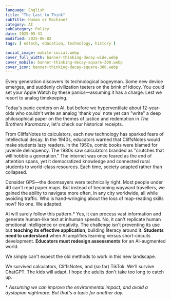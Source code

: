```yaml
---
language: English
title: "The Last to Think"
subTitle: Human or Machine?
category: AI
subCategory: Policy
date: 2025-05-31
modified: 2025-06-02
tags: [ edtech, education, technology, history ]

social_image: mobile-social.webp
cover_full_width: banner-thinking-decay-wide.webp
cover_mobile: banner-thinking-decay-square-300.webp
cover_icon: banner-thinking-decay-square-300.webp
---
```


Every generation discovers its technological bogeyman. Some new device emerges, and suddenly civilization teeters on the brink of idiocy. You could set your Apple Watch by these panics—assuming it has a charge. Lest we resort to analog timekeeping.

Today's panic centers on AI, but before we hyperventilate about 12-year-olds who couldn't write an analog 'thank you' note yet can "write" a deep philosophical paper on the themes of justice and redemption in *The Brothers Karamazov*, let's check our historical receipts.

From CliffsNotes to calculators, each new technology has sparked fears of intellectual decay. In the 1940s, educators warned that CliffsNotes would make students lazy readers. In the 1950s, comic books were blamed for juvenile delinquency. The 1980s saw calculators branded as "crutches that will hobble a generation." The internet was once feared as the end of attention spans, yet it democratized knowledge and connected rural students to world-class resources. Each time, society adapted rather than collapsed.

Consider GPS—the doomsayers were technically right. Most people under 40 can't read paper maps. But instead of becoming wayward travellers, we gained the ability to navigate more often, in any city worldwide, all while avoiding traffic. Who is hand-wringing about the loss of map-reading skills now? No one. We adapted.

AI will surely follow this pattern.* Yes, it can process vast information and generate human-like text at inhuman speeds. No, it can't replicate human emotional intelligence or creativity. The challenge isn't preventing its use but **teaching its effective application**, building literacy around it. **Students need to understand** when AI amplifies learning versus short-circuits development. **Educators must redesign assessments** for an AI-augmented world. 

We simply can't expect the old methods to work in this new landscape.

We survived calculators, CliffsNotes, and (so far) TikTok. We'll survive ChatGPT. The kids will adapt. I hope the adults don't take too long to catch up.

<p> </p>

\* _Assuming we can improve the environmental impact, and avoid a dystopian nightmare. But that's a topic for another day._
